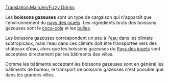[[Translation:Main/en/Fizzy Drinks]]
{{fr/Cargaison|nom=Boisson gazeuse
|image=FizzyDrinks.png
|produit=[[Main/fr/Usine de boisson gazeuse|Usine de boissons gazeuses]]
|accepté=[[Main/fr/Ville|Ville]]
}}

Les '''boissons gazeuses''' sont un type de cargaison qui n'apparaît que l'environnement du [[Main/en/Climat/Fr#Pays des jouets|pays des jouets]]. Les ingrédients bruts des boissons gazeuses sont le [[Main/fr/Coca-Cola|coca-cola]] et les [[Main/fr/Bulle|bulles]].

Les boissons gazeuses correspondent un peu à l'[[Main/fr/Eau|eau]] dans les climats subtropicaux, mais l'eau dans ces climats doit être transportée vers des châteaux d'eau, alors que les boissons gazeuses du [[Main/en/Climat/Fr#Pays des jouets|Pays des jouets]] sont acceptées directement par les bâtiments des villes.

Comme les bâtiments acceptant les boissons gazeuses sont en général les bâtiments de bureau, le transport de boissons gazeuses n'est possible que dans les grandes villes.